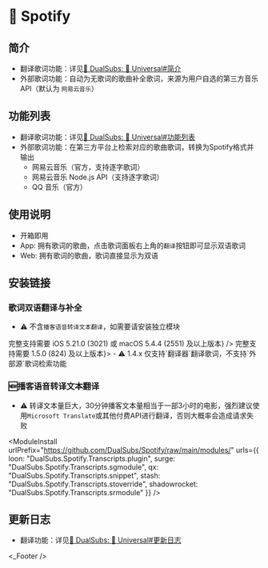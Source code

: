 
# 🎵 Spotify

## 简介
  * 翻译歌词功能：详见[🍿 DualSubs: 🔣 Universal#简介](./universal#简介)
  * 外部歌词功能：自动为无歌词的歌曲补全歌词，来源为用户自选的第三方音乐API（默认为 `网易云音乐`）

## 功能列表
  * 翻译歌词功能：详见[🍿 DualSubs: 🔣 Universal#功能列表](./universal#功能列表)
  * 外部歌词功能：在第三方平台上检索对应的歌曲歌词，转换为Spotify格式并输出
    * 网易云音乐（官方，支持逐字歌词）
    * 网易云音乐 Node.js API（支持逐字歌词）
    * QQ 音乐（官方）

## 使用说明
  * 开箱即用
  * App: 拥有歌词的歌曲，点击歌词面板右上角的`翻译`按钮即可显示双语歌词
  * Web: 拥有歌词的歌曲，歌词直接显示为双语

## 安装链接
### 歌词双语翻译与补全
* ⚠️ 不含`播客语音转译文本翻译`，如需要请安装独立模块

<ModuleInstall urlPrefix="https://github.com/DualSubs/Spotify/releases/latest/download/">
  <ModuleInstall.Tab type="loon">
    <ModuleInstall.Item url="DualSubs.Spotify.plugin"/>
  </ModuleInstall.Tab>
  <ModuleInstall.Tab type="surge">
    <ModuleInstall.Item url="DualSubs.Spotify.sgmodule" badge={<>完整支持需要 iOS 5.21.0 (3021) 或 macOS 5.4.4 (2551) 及以上版本</>} />
  </ModuleInstall.Tab>
  <ModuleInstall.Tab type="stash">
    <ModuleInstall.Item url="DualSubs.Spotify.stoverride"/>
  </ModuleInstall.Tab>
  <ModuleInstall.Tab type="egern">
    <ModuleInstall.Item url="DualSubs.Spotify.yaml"/>
  </ModuleInstall.Tab>
  <ModuleInstall.Tab type="qx">
    <ModuleInstall.Item url="DualSubs.Spotify.snippet" badge={<>完整支持需要 1.5.0 (824) 及以上版本</>}>
      - ⚠️ 1.4.x 仅支持`翻译器`翻译歌词，不支持`外部源`歌词检索功能
    </ModuleInstall.Item>
  </ModuleInstall.Tab>
</ModuleInstall>

### 🆕播客语音转译文本翻译
* ⚠️ 转译文本量巨大，30分钟播客文本量相当于一部3小时的电影，强烈建议使用`Microsoft Translate`或其他付费API进行翻译，否则大概率会造成请求失败

<ModuleInstall
  urlPrefix="https://github.com/DualSubs/Spotify/raw/main/modules/"
  urls={{
    loon: "DualSubs.Spotify.Transcripts.plugin",
    surge: "DualSubs.Spotify.Transcripts.sgmodule",
    qx: "DualSubs.Spotify.Transcripts.snippet",
    stash: "DualSubs.Spotify.Transcripts.stoverride",
    shadowrocket: "DualSubs.Spotify.Transcripts.srmodule"
  }}
/>

## 更新日志
  * 翻译功能：详见[🍿 DualSubs: 🔣 Universal#更新日志](./universal#更新日志)

<_Footer />
